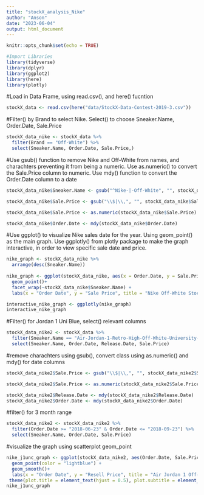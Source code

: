 ```yaml
---
title: "stockX_analysis_Nike"
author: "Anson"
date: "2023-06-04"
output: html_document
---
```


```r
knitr::opts_chunk$set(echo = TRUE)

#Import Libraries
library(tidyverse)
library(dplyr)
library(ggplot2)
library(here)
library(plotly)

```

#Load in Data Frame, using read.csv(), and here() fucntion
```r
stockX_data <- read.csv(here("data/StockX-Data-Contest-2019-3.csv"))

```

#Filter() by Brand to select Nike. Select() to choose Sneaker.Name, Order.Date, Sale.Price
```r
stockX_data_nike <- stockX_data %>%
  filter(Brand == "Off-White") %>%
  select(Sneaker.Name, Order.Date, Sale.Price,)
```

#Use gsub() function to remove Nike and Off-White from names, and charachters preventing it from being a numeric. Use as.numeric() to convert the Sale.Price column to numeric. Use mdy() function to convert the Order.Date column to a date
```r
stockX_data_nike$Sneaker.Name <- gsub("^Nike-|-Off-White", "", stockX_data_nike$Sneaker.Name)

stockX_data_nike$Sale.Price <- gsub("\\$|\\,", "", stockX_data_nike$Sale.Price)

stockX_data_nike$Sale.Price <- as.numeric(stockX_data_nike$Sale.Price)

stockX_data_nike$Order.Date <- mdy(stockX_data_nike$Order.Date)
```

#Use ggplot() to visualize Nike sales date for the year. Using geom_point() as the main graph. Use ggplotly() from plotly package to make the graph interactive, in order to view specific sale date and price. 
```r
nike_graph <- stockX_data_nike %>%
  arrange(desc(Sneaker.Name))
  
nike_graph <- ggplot(stockX_data_nike, aes(x = Order.Date, y = Sale.Price, color = Sneaker.Name)) +
  geom_point()+
  facet_wrap(~stockX_data_nike$Sneaker.Name) +
  labs(x = "Order Date", y = "Sale Price", title = "Nike Off-White StockX Sales")

interactive_nike_graph <- ggplotly(nike_graph)
interactive_nike_graph
```







#Filter() for Jordan 1 Uni Blue, select() relevant columns
```r
stockX_data_nike2 <- stockX_data %>%
  filter(Sneaker.Name == "Air-Jordan-1-Retro-High-Off-White-University-Blue") %>% 
  select(Sneaker.Name, Order.Date, Release.Date, Sale.Price)

```

#remove charachters using gsub(), convert class using as.numeric() and mdy() for date columns
```r
stockX_data_nike2$Sale.Price <- gsub("\\$|\\,", "", stockX_data_nike2$Sale.Price)

stockX_data_nike2$Sale.Price <- as.numeric(stockX_data_nike2$Sale.Price)

stockX_data_nike2$Release.Date <- mdy(stockX_data_nike2$Release.Date)
stockX_data_nike2$Order.Date <- mdy(stockX_data_nike2$Order.Date)
```

#filter() for 3 month range
```r
stockX_data_nike2 <- stockX_data_nike2 %>%
  filter(Order.Date >= "2018-06-23" & Order.Date <= "2018-09-23") %>%
  select(Sneaker.Name, Order.Date, Sale.Price)
```

#visualize the graph using scatterplot geom_point
```r
nike_j1unc_graph <- ggplot(stockX_data_nike2, aes(Order.Date, Sale.Price)) +
  geom_point(color = "lightblue") +
  geom_smooth()+
  labs(x = "Order Date", y = "Resell Price", title = "Air Jordan 1 Off-White Univeristy Blues Sales", subtitle = "3 Month Range")+
 theme(plot.title = element_text(hjust = 0.5), plot.subtitle = element_text(hjust = 0.5))
nike_j1unc_graph
```



